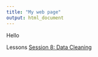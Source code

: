 ```yaml
---
title: "My web page"
output: html_document
---
```

Hello

Lessons
[Session 8: Data Cleaning](datacleaning.html)